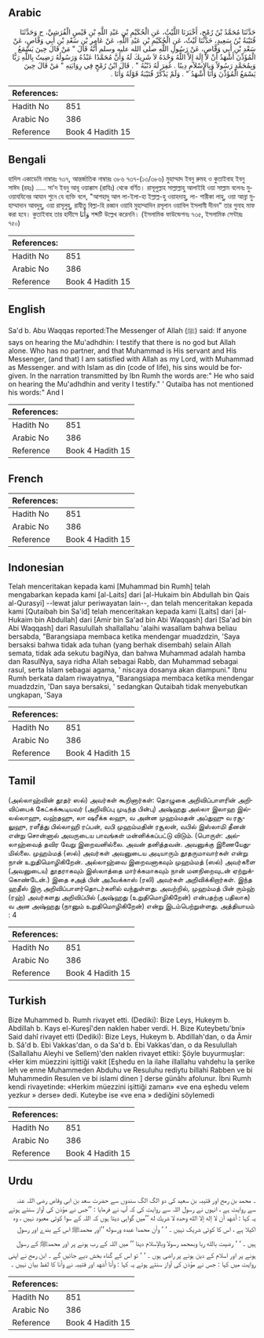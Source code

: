 ## Arabic


<div dir="rtl" lang="ar" style={{fontSize:'larger',backgroundColor:'#f8f9fa',padding:20}}>
حَدَّثَنَا مُحَمَّدُ بْنُ رُمْحٍ، أَخْبَرَنَا اللَّيْثُ، عَنِ الْحُكَيْمِ بْنِ عَبْدِ اللَّهِ بْنِ قَيْسٍ الْقُرَشِيِّ، ح وَحَدَّثَنَا قُتَيْبَةُ بْنُ سَعِيدٍ، حَدَّثَنَا لَيْثٌ، عَنِ الْحُكَيْمِ بْنِ عَبْدِ اللَّهِ، عَنْ عَامِرِ بْنِ سَعْدِ بْنِ أَبِي وَقَّاصٍ، عَنْ سَعْدِ بْنِ أَبِي وَقَّاصٍ، عَنْ رَسُولِ اللَّهِ صلى الله عليه وسلم أَنَّهُ قَالَ ‏"‏ مَنْ قَالَ حِينَ يَسْمَعُ الْمُؤَذِّنَ أَشْهَدُ أَنْ لاَ إِلَهَ إِلاَّ اللَّهُ وَحْدَهُ لاَ شَرِيكَ لَهُ وَأَنَّ مُحَمَّدًا عَبْدُهُ وَرَسُولُهُ رَضِيتُ بِاللَّهِ رَبًّا وَبِمُحَمَّدٍ رَسُولاً وَبِالإِسْلاَمِ دِينًا ‏.‏ غُفِرَ لَهُ ذَنْبُهُ ‏"‏ ‏.‏ قَالَ ابْنُ رُمْحٍ فِي رِوَايَتِهِ ‏"‏ مَنْ قَالَ حِينَ يَسْمَعُ الْمُؤَذِّنَ وَأَنَا أَشْهَدُ ‏"‏ ‏.‏ وَلَمْ يَذْكُرْ قُتَيْبَةُ قَوْلَهُ وَأَنَا ‏.‏
</div>
<div style={{backgroundColor:'#f8f9fa',padding:20, marginBottom: 10}}><table> <thead> <tr> <th>References:</th> <th></th> </tr> </thead> <tbody><tr><td>Hadith No</td><td>851</td></tr><tr><td>Arabic No</td><td>386</td></tr><tr><td>Reference</td><td>Book 4 Hadith 15</td></tr></tbody></table></div>

## Bengali


<div dir="ltr" lang="bn" style={{fontSize:'larger',backgroundColor:'#f8f9fa',padding:20}}>
হাদিস একাডেমি নাম্বারঃ ৭৩৭, আন্তর্জাতিক নাম্বারঃ ৩৮৬ ৭৩৭-(১৩/৩৮৬) মুহাম্মাদ ইবনু রুমহ ও কুতাইবাহ ইবনু সাঈদ (রহঃ) ..... সা'দ ইবনু আবূ ওয়াক্কাস (রাযিঃ) থেকে বর্ণিত। রাসূলুল্লাহ সাল্লাল্লাহু আলাইহি ওয়া সাল্লাম বলেনঃ মুওয়াযযিনের আযান শুনে যে ব্যক্তি বলে, "আশহাদু আল লা-ইলা-হা ইল্লাল্ল-হু ওয়াহদাহু, লা- শারীকা লাহু, ওয়া আন্না মুহাম্মাদান আবদুহু, ওয়া রাসূলুহু, রাযীতু বিল্লা-হি রব্বান ওয়াবি মুহাম্মাদিন রসূলান ওয়াবিল ইসলামী দীনন" তার গুনাহ মাফ করা হবে। কুতাইবাহ তার হাদীসে وَأَنَا শব্দটি উল্লেখ করেননি। (ইসলামিক ফাউন্ডেশনঃ ৭৩৫, ইসলামিক সেন্টারঃ ৭৫০)
</div>
<div style={{backgroundColor:'#f8f9fa',padding:20, marginBottom: 10}}><table> <thead> <tr> <th>References:</th> <th></th> </tr> </thead> <tbody><tr><td>Hadith No</td><td>851</td></tr><tr><td>Arabic No</td><td>386</td></tr><tr><td>Reference</td><td>Book 4 Hadith 15</td></tr></tbody></table></div>

## English


<div dir="ltr" lang="en" style={{fontSize:'larger',backgroundColor:'#f8f9fa',padding:20}}>
Sa'd b. Abu Waqqas reported:The Messenger of Allah (ﷺ) said: If anyone says on hearing the Mu'adhdhin: I testify that there is no god but Allah alone. Who has no partner, and that Muhammad is His servant and His Messenger, (and that) I am satisfied with Allah as my Lord, with Muhammad as Messenger. and with Islam as din (code of life), his sins would be forgiven. In the narration transmitted by Ibn Rumh the words are:" He who said on hearing the Mu'adhdhin and verity I testify." ' Qutaiba has not mentioned his words:" And I
</div>
<div style={{backgroundColor:'#f8f9fa',padding:20, marginBottom: 10}}><table> <thead> <tr> <th>References:</th> <th></th> </tr> </thead> <tbody><tr><td>Hadith No</td><td>851</td></tr><tr><td>Arabic No</td><td>386</td></tr><tr><td>Reference</td><td>Book 4 Hadith 15</td></tr></tbody></table></div>

## French


<div dir="ltr" lang="fr" style={{fontSize:'larger',backgroundColor:'#f8f9fa',padding:20}}>

</div>
<div style={{backgroundColor:'#f8f9fa',padding:20, marginBottom: 10}}><table> <thead> <tr> <th>References:</th> <th></th> </tr> </thead> <tbody><tr><td>Hadith No</td><td>851</td></tr><tr><td>Arabic No</td><td>386</td></tr><tr><td>Reference</td><td>Book 4 Hadith 15</td></tr></tbody></table></div>

## Indonesian


<div dir="ltr" lang="id" style={{fontSize:'larger',backgroundColor:'#f8f9fa',padding:20}}>
Telah menceritakan kepada kami [Muhammad bin Rumh] telah mengabarkan kepada kami [al-Laits] dari [al-Hukaim bin Abdullah bin Qais al-Qurasyi] --lewat jalur periwayatan lain--, dan telah menceritakan kepada kami [Qutaibah bin Sa'id] telah menceritakan kepada kami [Laits] dari [al-Hukaim bin Abdullah] dari [Amir bin Sa'ad bin Abi Waqqash] dari [Sa'ad bin Abi Waqqash] dari Rasulullah shallallahu 'alaihi wasallam bahwa beliau bersabda, "Barangsiapa membaca ketika mendengar muadzdzin, 'Saya bersaksi bahwa tidak ada tuhan (yang berhak disembah) selain Allah semata, tidak ada sekutu bagiNya, dan bahwa Muhammad adalah hamba dan RasulNya, saya ridha Allah sebagai Rabb, dan Muhammad sebagai rasul, serta Islam sebagai agama, ' niscaya dosanya akan diampuni." Ibnu Rumh berkata dalam riwayatnya, "Barangsiapa membaca ketika mendengar muadzdzin, 'Dan saya bersaksi, ' sedangkan Qutaibah tidak menyebutkan ungkapan, 'Saya
</div>
<div style={{backgroundColor:'#f8f9fa',padding:20, marginBottom: 10}}><table> <thead> <tr> <th>References:</th> <th></th> </tr> </thead> <tbody><tr><td>Hadith No</td><td>851</td></tr><tr><td>Arabic No</td><td>386</td></tr><tr><td>Reference</td><td>Book 4 Hadith 15</td></tr></tbody></table></div>

## Tamil


<div dir="ltr" lang="ta" style={{fontSize:'larger',backgroundColor:'#f8f9fa',padding:20}}>
(அல்லாஹ்வின் தூதர் ஸல்) அவர்கள் கூறினார்கள்: தொழுகை அறிவிப்பாளரின் அறிவிப்பைக் கேட்கக்கூடியவர் (அறிவிப்பு முடிந்த பின்பு) அஷ்ஹது அல்லா இலாஹ இல்லல்லாஹு, வஹ்தஹு, லா ஷரீக்க லஹு, வ அன்ன முஹம்மதன் அப்துஹு வ ரசூலுஹு, ரளீத்து பில்லாஹி ரப்பன், வபி முஹம்மதின் ரசூலன், வபில் இஸ்லாமி தீனன் என்று சொன்னால் அவருடைய பாவங்கள் மன்னிக்கப்பட்டு விடும். (பொருள்: அல்லாஹ்வைத் தவிர வேறு இறைவனில்லை. அவன் தனித்தவன். அவனுக்கு இணையேதுமில்லை. முஹம்மத் (ஸல்) அவர்கள் அவனுடைய அடியாரும் தூதருமாவார்கள் என்று நான் உறுதிமொழிகிறேன். அல்லாஹ்வை இறைவனாகவும் முஹம்மத் (ஸல்) அவர்களை (அவனுடைய) தூதராகவும் இஸ்லாத்தை மார்க்கமாகவும் நான் மனநிறைவுடன் ஏற்றுக்கொண்டேன்.) இதை சஅத் பின் அபீவக்காஸ் (ரலி) அவர்கள் அறிவிக்கிறார்கள். இந்த ஹதீஸ் இரு அறிவிப்பாளர்தொடர்களில் வந்துள்ளது. அவற்றில், முஹம்மத் பின் ரும்ஹ் (ரஹ்) அவர்களது அறிவிப்பில் (அஷ்ஹது (உறுதிமொழிகிறேன்) என்பதற்கு பதிலாக) வ அன அஷ்ஹது (நானும் உறுதிமொழிகிறேன்) என்று இடம்பெற்றுள்ளது. அத்தியாயம் : 4
</div>
<div style={{backgroundColor:'#f8f9fa',padding:20, marginBottom: 10}}><table> <thead> <tr> <th>References:</th> <th></th> </tr> </thead> <tbody><tr><td>Hadith No</td><td>851</td></tr><tr><td>Arabic No</td><td>386</td></tr><tr><td>Reference</td><td>Book 4 Hadith 15</td></tr></tbody></table></div>

## Turkish


<div dir="ltr" lang="tr" style={{fontSize:'larger',backgroundColor:'#f8f9fa',padding:20}}>
Bize Muhammed b. Rumh rivayet etti. (Dediki): Bize Leys, Hukeym b. Abdillah b. Kays el-Kureşî'den naklen haber verdi. H. Bize Kuteybetu'bni» Said dahî rivayet etti (Dediki): Bize Leys, Hukeym b. Abdillah'dan, o da Âmir b. Sâ'd b. Ebi Vakkas'dan, o da Sa'd b. Ebi Vakkas'dan, o da Resulullah (Sallallahu Aleyhi ve Sellem)'den naklen rivayet ettiki: Şöyle buyurmuşlar: «Her kim müezzini işittiği vakit [Eşhedu en la ilahe illallahu vahdehu la şerike leh ve enne Muhammeden Abduhu ve Resuluhu rediytu billahi Rabben ve bi Muhammedin Resulen ve bi islami dinen ] derse günâhı afolunur. İbni Rumh kendi rivayetinde: «Herkim müezzini işittiği zaman» «ve ena eşhedu velem yezkur » derse» dedi. Kuteybe ise «ve ena » dediğini söylemedi
</div>
<div style={{backgroundColor:'#f8f9fa',padding:20, marginBottom: 10}}><table> <thead> <tr> <th>References:</th> <th></th> </tr> </thead> <tbody><tr><td>Hadith No</td><td>851</td></tr><tr><td>Arabic No</td><td>386</td></tr><tr><td>Reference</td><td>Book 4 Hadith 15</td></tr></tbody></table></div>

## Urdu


<div dir="rtl" lang="ur" style={{fontSize:'larger',backgroundColor:'#f8f9fa',padding:20}}>
۔ محمد بن رمح اور قتیبہ بن سعید کی دو الگ الگ سندوں سے حضرت سعد بن ابی وقاص ‌رضی ‌اللہ ‌عنہ ‌ ‌ سے روایت ہے ، انہوں نے رسول اللہ سے روایت کی کہ آپ نے فرمایا : ’’جس نے مؤذن کی آواز سنتے ہوئے یہ کہا : أشهد أن لا إله إلا الله وحده لا شريك له ’’میں گواہی دیتا ہوں کہ اللہ کے سوا کوئی معبود نہیں ، وہ اکیلا ہے ، اس کا کوئی شریک نہیں ۔ ‘ ‘ وأن محمدا عبده ورسوله ’’اور محمدﷺ اس کے بندے اور رسول ہیں ۔ ‘ ‘ رضيت بالله ربا وبمحمد رسولا وبالإسلام دينا ’’ میں اللہ کے رب ہونے پر اور محمدﷺ کے رسول ہونے پر اور اسلام کے دین ہونے پر راضی ہوں ۔ ‘ ‘ تو اس کے گناہ بخش دیے جائیں گے ۔ ابن رمح نے اپنی روایت میں کہا : جس نے مؤذن کی آواز سنتے ہوئے یہ کہا : وأنا أشهد اور قتیبہ نے وأنا کا لفظ بیان نہیں ۔
</div>
<div style={{backgroundColor:'#f8f9fa',padding:20, marginBottom: 10}}><table> <thead> <tr> <th>References:</th> <th></th> </tr> </thead> <tbody><tr><td>Hadith No</td><td>851</td></tr><tr><td>Arabic No</td><td>386</td></tr><tr><td>Reference</td><td>Book 4 Hadith 15</td></tr></tbody></table></div>